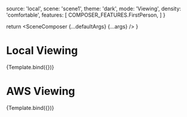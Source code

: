 

<Meta title="Tests/FirstPerson" component={SceneComposer} argTypes={argTypes} />

  source: 'local',
  scene: 'scene1',
  theme: 'dark',
  mode: 'Viewing',
  density: 'comfortable',
  features: [
    COMPOSER_FEATURES.FirstPerson,
  ]
}

  return <SceneComposer {...defaultArgs} {...args} />
}

# Local Viewing

<Canvas>
  <Story name='Local Viewer'
    height='500px'
    parameters={{ controls: { include: ['onSelectionChanged', 'onWidgetClick'], hideNoControlsWarning: true }}}
    args={{ ...defaultArgs, scene: 'CookieFactoryWaterTank' }}>
    {Template.bind({})}
  </Story>
</Canvas>

# AWS Viewing

<Canvas>
  <Story name='AWS Viewer'
    height='500px'
    args={{ ...defaultArgs, source: 'aws', }}>
    {Template.bind({})}
  </Story>
</Canvas>

